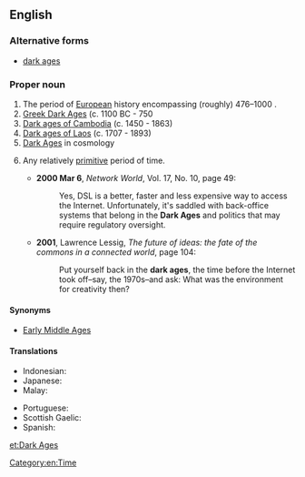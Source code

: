 ==English==
{{wikipedia}}

===Alternative forms===
* [[dark ages]]

===Proper noun===
{{en-proper noun|head=[[dark|Dark]] [[age|Ages]]}}

# The period of [[European]] history encompassing (roughly) 476–1000 {{C.E.}}.
# [[W:Greek Dark Ages|Greek Dark Ages]] (c. 1100 BC - 750 {{B.C.E.}}
# [[W:Dark ages of Cambodia|Dark ages of Cambodia]] (c. 1450 - 1863)
# [[W:Dark ages of Laos|Dark ages of Laos]] (c. 1707 - 1893)
# [[W:Chronology of the universe#Dark ages|Dark Ages]] in cosmology
# {{context|figuratively|lang=en}} Any relatively [[primitive]] period of time.
#* '''2000 Mar 6''', ''Network World'', Vol. 17, No. 10, page 49:
#*: Yes, DSL is a better, faster and less expensive way to access the Internet. Unfortunately, it's saddled with back-office systems that belong in the '''Dark Ages''' and politics that may require regulatory oversight.
#* '''2001''', Lawrence Lessig, ''The future of ideas: the fate of the commons in a connected world'', page 104:
#*: Put yourself back in the '''dark ages''', the time before the Internet took off–say, the 1970s–and ask: What was the environment for creativity then?

====Synonyms====
* {{sense|historic period in Europe}} [[Early Middle Ages]]

====Translations====
{{trans-top|historic period}}
* Indonesian: {{t|id|Zaman Kegelapan}}
* Japanese: {{t|ja|暗黒時代|tr=あんこくじだい, ankoku jidai}}
* Malay: {{t|ms|Zaman Kelam}}
{{trans-mid}}
* Portuguese: {{t|pt|Idade das Trevas|f}}
* Scottish Gaelic: {{t|gd|Linntean Dorcha|m-p|f-p|alt=Na Lintean Dorcha}}
* Spanish: {{t|es|Edad Oscura|f}}
{{trans-bottom}}

[[Category:en:Time]]

[[et:Dark Ages]]
